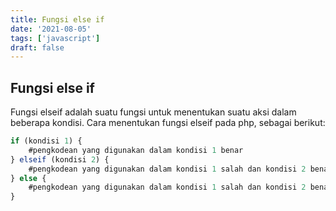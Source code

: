 ```yaml
---
title: Fungsi else if
date: '2021-08-05'
tags: ['javascript']
draft: false
---
```


## Fungsi else if

Fungsi elseif adalah suatu fungsi untuk menentukan suatu aksi dalam beberapa kondisi. Cara menentukan fungsi elseif pada php, sebagai berikut:

```javascript
if (kondisi 1) {
    #pengkodean yang digunakan dalam kondisi 1 benar
} elseif (kondisi 2) {
    #pengkodean yang digunakan dalam kondisi 1 salah dan kondisi 2 benar
} else {
    #pengkodean yang digunakan dalam kondisi 1 salah dan kondisi 2 benar
}
```
